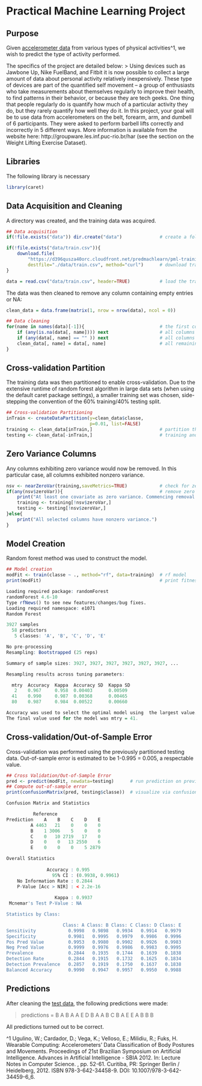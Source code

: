 # Practical Machine Learning Project

## Purpose

Given [accelerometer data](https://d396qusza40orc.cloudfront.net/predmachlearn/pml-training.csv) from various types of physical activities^1, we wish to predict the type of activity performed. 

The specifics of the project are detailed below:
> Using devices such as Jawbone Up, Nike FuelBand, and Fitbit it is now possible to collect a large amount of data about personal activity relatively inexpensively. These type of devices are part of the quantified self movement – a group of enthusiasts who take measurements about themselves regularly to improve their health, to find patterns in their behavior, or because they are tech geeks. One thing that people regularly do is quantify how much of a particular activity they do, but they rarely quantify how well they do it. In this project, your goal will be to use data from accelerometers on the belt, forearm, arm, and dumbell of 6 participants. They were asked to perform barbell lifts correctly and incorrectly in 5 different ways. More information is available from the website here: http://groupware.les.inf.puc-rio.br/har (see the section on the Weight Lifting Exercise Dataset). 

## Libraries
The following library is necessary

```r
library(caret)      

```

## Data Acquisition and Cleaning

A directory was created, and the training data was acquired. 

```r
## Data acquisition
if(!file.exists("data")) dir.create("data")              # create a folder for data

if(!file.exists("data/train.csv")){
    download.file(
        "https://d396qusza40orc.cloudfront.net/predmachlearn/pml-training.csv",
        destfile="./data/train.csv", method="curl")      # download training data
}

data = read.csv("data/train.csv", header=TRUE)           # load the training data
```

The data was then cleaned to remove any column containing empty entries or NA:

```r
clean_data = data.frame(matrix(1, nrow = nrow(data), ncol = 0)) 

## Data cleaning
for(name in names(data)[-1]){                            # the first column (indices) was removed
    if (any(is.na(data[, name]))) next                   # all columns containing NA removed
    if (any(data[, name] == "" )) next                   # all columns containing empty entries removed
    clean_data[, name] = data[, name]                    # all remaining columns added to clean_data 
}
```

## Cross-validation Partition

The training data was then partitioned to enable cross-validation. Due to the extensive runtime of random forest algorithm in large data sets (when using the default caret package settings), a smaller training set was chosen, side-stepping the convention of the 60% training/40% testing split. 

```r
## Cross-validation Partitioning
inTrain <- createDataPartition(y=clean_data$classe,
                               p=0.01, list=FALSE)
training <- clean_data[inTrain,]                         # partition the training data into
testing <- clean_data[-inTrain,]                         # training and testing data for cross-validation
```

## Zero Variance Columns

Any columns exhibiting zero variance would now be removed. In this particular case, all columns exhibited
nonzero variance.

```r
nsv <- nearZeroVar(training,saveMetrics=TRUE)            # check for zero variance
if(any(nsv$zeroVar)){                                    # remove zero variance columns if exist
    print("At least one covariate as zero variance. Commencing removal.")
    training <- training[!nsv$zeroVar,]
    testing <- testing[!nsv$zeroVar,]
}else{
    print("All selected columns have nonzero variance.")
}
```

## Model Creation

Random forest method was used to construct the model.

```r
## Model creation
modFit <- train(classe ~ ., method="rf", data=training)  # rf model
print(modFit)                                            # print fitness of model
```

```r
Loading required package: randomForest
randomForest 4.6-10
Type rfNews() to see new features/changes/bug fixes.
Loading required namespace: e1071
Random Forest 

3927 samples
  58 predictors
   5 classes: 'A', 'B', 'C', 'D', 'E' 

No pre-processing
Resampling: Bootstrapped (25 reps) 

Summary of sample sizes: 3927, 3927, 3927, 3927, 3927, 3927, ... 

Resampling results across tuning parameters:

  mtry  Accuracy  Kappa  Accuracy SD  Kappa SD
   2    0.967     0.958  0.00403      0.00509 
  41    0.990     0.987  0.00368      0.00465 
  80    0.987     0.984  0.00522      0.00660 

Accuracy was used to select the optimal model using  the largest value.
The final value used for the model was mtry = 41. 
```

## Cross-validation/Out-of-Sample Error

Cross-validation was performed using the previously partitioned testing data. Out-of-sample error is estimated to be 1-0.995 = 0.005, a respectable value.

```r
## Cross Validation/Out-of-Sample Error
pred <- predict(modFit, newdata=testing)      # run prediction on previously partitioned testing data
## Compute out-of-sample error
print(confusionMatrix(pred, testing$classe))  # visualize via confusion matrix
```
```r
Confusion Matrix and Statistics

          Reference
Prediction    A    B    C    D    E
         A 4463   21    0    0    0
         B    1 3006    5    0    0
         C    0   10 2719   17    0
         D    0    0   13 2550    6
         E    0    0    0    5 2879

Overall Statistics
                                          
               Accuracy : 0.995           
                 95% CI : (0.9938, 0.9961)
    No Information Rate : 0.2844          
    P-Value [Acc > NIR] : < 2.2e-16       
                                          
                  Kappa : 0.9937          
 Mcnemar's Test P-Value : NA              

Statistics by Class:

                     Class: A Class: B Class: C Class: D Class: E
Sensitivity            0.9998   0.9898   0.9934   0.9914   0.9979
Specificity            0.9981   0.9995   0.9979   0.9986   0.9996
Pos Pred Value         0.9953   0.9980   0.9902   0.9926   0.9983
Neg Pred Value         0.9999   0.9976   0.9986   0.9983   0.9995
Prevalence             0.2844   0.1935   0.1744   0.1639   0.1838
Detection Rate         0.2844   0.1915   0.1732   0.1625   0.1834
Detection Prevalence   0.2857   0.1919   0.1750   0.1637   0.1838
Balanced Accuracy      0.9990   0.9947   0.9957   0.9950   0.9988
```

## Predictions

After cleaning the [test data](https://d396qusza40orc.cloudfront.net/predmachlearn/pml-testing.csv), the following predictions were made:

> predictions = B A B A A E D B A A B C B A E E A B B B

All predictions turned out to be correct.

^1 Ugulino, W.; Cardador, D.; Vega, K.; Velloso, E.; Milidiu, R.; Fuks, H. Wearable Computing: Accelerometers' Data Classification of Body Postures and Movements. Proceedings of 21st Brazilian Symposium on Artificial Intelligence. Advances in Artificial Intelligence - SBIA 2012. In: Lecture Notes in Computer Science. , pp. 52-61. Curitiba, PR: Springer Berlin / Heidelberg, 2012. ISBN 978-3-642-34458-9. DOI: 10.1007/978-3-642-34459-6_6. 
